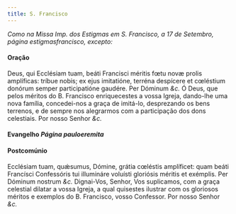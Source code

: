 ```yaml
---
title: S. Francisco
---
```


<em>
  Como na Missa Imp. dos Estigmas em S. Francisco, a 17 de Setembro, página
  estigmasfrancisco, excepto:
</em>

<h4 class="text-center">Oração</h4>
<div class="grid grid-cols-2 gap-5">
  <span class="text-justify">
    Deus, qui Ecclésiam tuam, beáti Francisci méritis fœtu novæ prolis
    amplíficas: tríbue nobis; ex ejus imitatióne, terréna despícere et cœléstium
    donórum semper participatióne gaudére. Per Dóminum <em>&c.</em>
  </span>
  <span class="text-justify">
    Ó Deus, que pelos méritos do B. Francisco enriquecestes a vossa Igreja,
    dando-lhe uma nova família, concedei-nos a graça de imitá-lo, desprezando os
    bens terrenos, e de sempre nos alegrarmos com a participação dos dons
    celestiais. Por nosso Senhor <em>&c.</em>
  </span>
</div>

<h4 class="text-center">
  Evangelho <em>Página pauloeremita</em>
</h4>

<h4 class="text-center">Postcomúnio</h4>
<div class="grid grid-cols-2 gap-5">
  <span class="text-justify">
    Ecclésiam tuam, quǽsumus, Dómine, grátia cœléstis amplíficet: quam beáti
    Francísci Confessóris tui illumináre voluísti gloriósis méritis et exémplis.
    Per Dóminum nostrum <em>&c.</em>
  </span>
  <span class="text-justify">
    Dignai-Vos, Senhor, Vos suplicamos, com a graça celestial dilatar a vossa
    Igreja, a qual quisestes ilustrar com os gloriosos méritos e exemplos do B.
    Francisco, vosso Confessor. Por nosso Senhor <em>&c.</em>
  </span>
</div>
